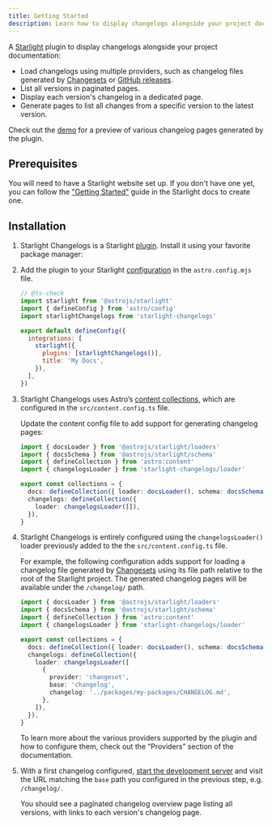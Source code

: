 ```yaml
---
title: Getting Started
description: Learn how to display changelogs alongside your project documentation using the Starlight Changelogs plugin.
---
```


A [Starlight](https://starlight.astro.build) plugin to display changelogs alongside your project documentation:

- Load changelogs using multiple providers, such as changelog files generated by [Changesets](https://github.com/changesets/changesets) or [GitHub releases](https://docs.github.com/en/repositories/releasing-projects-on-github/about-releases).
- List all versions in paginated pages.
- Display each version's changelog in a dedicated page.
- Generate pages to list all changes from a specific version to the latest version.

Check out the [demo](/demo/overview/) for a preview of various changelog pages generated by the plugin.

## Prerequisites

You will need to have a Starlight website set up.
If you don't have one yet, you can follow the ["Getting Started"](https://starlight.astro.build/getting-started/) guide in the Starlight docs to create one.

## Installation


<Steps>

1. Starlight Changelogs is a Starlight [plugin](https://starlight.astro.build/reference/plugins/). Install it using your favorite package manager:

   <PackageManagers pkg="starlight-changelogs" />

2. Add the plugin to your Starlight [configuration](https://starlight.astro.build/reference/configuration/#plugins) in the `astro.config.mjs` file.

   ```js title="astro.config.mjs" ins={4,9}
   // @ts-check
   import starlight from '@astrojs/starlight'
   import { defineConfig } from 'astro/config'
   import starlightChangelogs from 'starlight-changelogs'

   export default defineConfig({
     integrations: [
       starlight({
         plugins: [starlightChangelogs()],
         title: 'My Docs',
       }),
     ],
   })
   ```

3. Starlight Changelogs uses Astro’s [content collections](https://docs.astro.build/en/guides/content-collections/), which are configured in the `src/content.config.ts` file.

   Update the content config file to add support for generating changelog pages:

   ```ts title="src/content.config.ts" ins={4,8-10}
   import { docsLoader } from '@astrojs/starlight/loaders'
   import { docsSchema } from '@astrojs/starlight/schema'
   import { defineCollection } from 'astro:content'
   import { changelogsLoader } from 'starlight-changelogs/loader'

   export const collections = {
     docs: defineCollection({ loader: docsLoader(), schema: docsSchema() }),
     changelogs: defineCollection({
       loader: changelogsLoader([]),
     }),
   }
   ```

4. Starlight Changelogs is entirely configured using the `changelogsLoader()` loader previously added to the the `src/content.config.ts` file.

   For example, the following configuration adds support for loading a changelog file generated by [Changesets](https://github.com/changesets/changesets) using its file path relative to the root of the Starlight project.
   The generated changelog pages will be available under the `/changelog/` path.

   ```ts title="src/content.config.ts" {10-14}
   import { docsLoader } from '@astrojs/starlight/loaders'
   import { docsSchema } from '@astrojs/starlight/schema'
   import { defineCollection } from 'astro:content'
   import { changelogsLoader } from 'starlight-changelogs/loader'

   export const collections = {
     docs: defineCollection({ loader: docsLoader(), schema: docsSchema() }),
     changelogs: defineCollection({
       loader: changelogsLoader([
         {
           provider: 'changeset',
           base: 'changelog',
           changelog: '../packages/my-packages/CHANGELOG.md',
         },
       ]),
     }),
   }
   ```

   To learn more about the various providers supported by the plugin and how to configure them, check out the “Providers” section of the documentation.

5. With a first changelog configured, [start the development server](https://starlight.astro.build/getting-started/#start-the-development-server) and visit the URL matching the `base` path you configured in the previous step, e.g. `/changelog/`.

   You should see a paginated changelog overview page listing all versions, with links to each version's changelog page.

</Steps>
